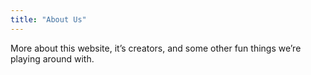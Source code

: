 ```yaml
---
title: "About Us"
---
```


More about this website, it's creators, and some other fun things we're playing around with.